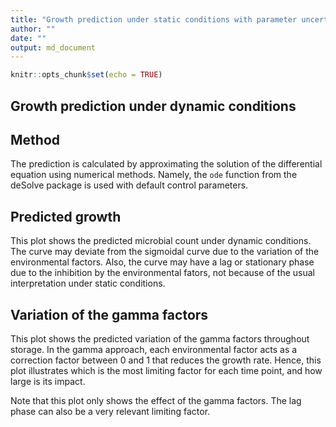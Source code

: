 ```yaml
---
title: "Growth prediction under static conditions with parameter uncertainty"
author: ""
date: ""
output: md_document
---
```


```r
knitr::opts_chunk$set(echo = TRUE)
```

## Growth prediction under dynamic conditions

## Method

The prediction is calculated by approximating the solution of the differential equation using numerical methods. Namely, the `ode` function from the deSolve package is used with default control parameters.

## Predicted growth

This plot shows the predicted microbial count under dynamic conditions. The curve may deviate from the sigmoidal curve due to the variation of the environmental factors. Also, the curve may have a lag or stationary phase due to the inhibition by the environmental fators, not because of the usual interpretation under static conditions.

## Variation of the gamma factors

This plot shows the predicted variation of the gamma factors throughout storage. In the gamma approach, each environmental factor acts as a correction factor between 0 and 1 that reduces the growth rate. Hence, this plot illustrates which is the most limiting factor for each time point, and how large is its impact. 

Note that this plot only shows the effect of the gamma factors. The lag phase can also be a very relevant limiting factor.


